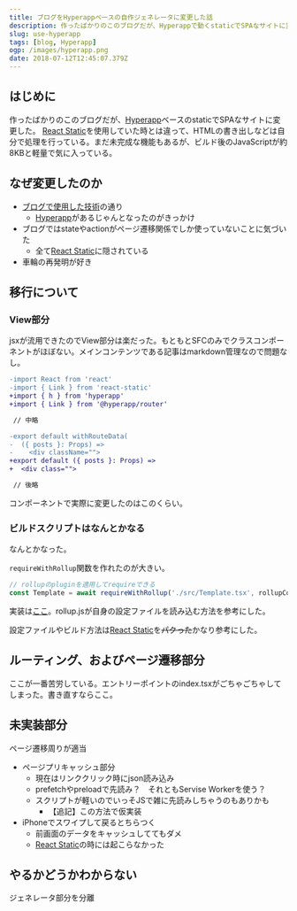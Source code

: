 ```yaml
---
title: ブログをHyperappベースの自作ジェネレータに変更した話
description: 作ったばかりのこのブログだが、Hyperappで動くstaticでSPAなサイトに変更した。React Staticを使用していた時とは違って、HTMLの書き出しなどは自分で処理を行っている。まだ未完成な機能もあるが、ビルド後のJavaScriptが約8KBと軽量で気に入っている。
slug: use-hyperapp
tags: [blog, Hyperapp]
ogp: /images/hyperapp.png
date: 2018-07-12T12:45:07.379Z
---
```


## はじめに

作ったばかりのこのブログだが、[Hyperapp][hyperapp]ベースのstaticでSPAなサイトに変更した。
[React Static][react-static]を使用していた時とは違って、HTMLの書き出しなどは自分で処理を行っている。まだ未完成な機能もあるが、ビルド後のJavaScriptが約8KBと軽量で気に入っている。


## なぜ変更したのか

- [ブログで使用した技術][use-technology]の通り
  - [Hyperapp][hyperapp]があるじゃんとなったのがきっかけ
- ブログではstateやactionがページ遷移関係でしか使っていないことに気づいた
  - 全て[React Static][react-static]に隠されている
- 車輪の再発明が好き

## 移行について

### View部分

jsxが流用できたのでView部分は楽だった。もともとSFCのみでクラスコンポーネントがほぼない。メインコンテンツである記事はmarkdown管理なので問題なし。

```diff
-import React from 'react'
-import { Link } from 'react-static'
+import { h } from 'hyperapp'
+import { Link } from '@hyperapp/router'

 // 中略

-export default withRouteData(
-  ({ posts }: Props) =>
-    <div className="">
+export default ({ posts }: Props) =>
+  <div class="">

 // 後略
```

コンポーネントで実際に変更したのはこのくらい。

### ビルドスクリプトはなんとかなる

なんとかなった。

`requireWithRollup`関数を作れたのが大きい。

```js
// rollupのpluginを適用してrequireできる
const Template = await requireWithRollup('./src/Template.tsx', rollupConfig)
```

実装は[ここ][requireWithRollup]。rollup.jsが自身の設定ファイルを読み込む方法を参考にした。

設定ファイルやビルド方法は[React Static][react-static]を<s>パクった</s>かなり参考にした。


## ルーティング、およびページ遷移部分

ここが一番苦労している。エントリーポイントのindex.tsxがごちゃごちゃしてしまった。書き直すならここ。


## 未実装部分

ページ遷移周りが適当

- ページプリキャッシュ部分
  - 現在はリンククリック時にjson読み込み
  - prefetchやpreloadで先読み？　それともServise Workerを使う？
  - スクリプトが軽いのでいっそJSで雑に先読みしちゃうのもありかも
    - 【追記】この方法で仮実装
- iPhoneでスワイプして戻るとちらつく
  - 前画面のデータをキャッシュしててもダメ
  - [React Static][react-static]の時には起こらなかった


## やるかどうかわからない

ジェネレータ部分を分離


[use-technology]: /posts/use-technology/

[requireWithRollup]: https://github.com/iMasanari/imasanari.github.io/blob/9ab02e264623038b6d296fa0b0a6171be93907ee/scripts/requireWithRollup.js

[react-static]: https://github.com/nozzle/react-static
[react]: https://github.com/facebook/react
[preact]: https://github.com/developit/preact
[hyperapp]: https://github.com/hyperapp/hyperapp
